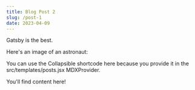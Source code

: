 ```yaml
---
title: Blog Post 2
slug: /post-1
date: 2023-04-09
---
```


Gatsby is the best.

Here's an image of an astronaut:


You can use the Collapsible shortcode here because you provide it in the src/templates/posts.jsx MDXProvider.


You'll find content here!

